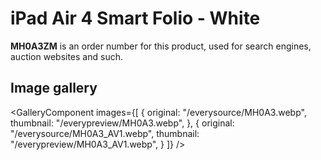 
# iPad Air 4 Smart Folio - White

<Callout type='info' emoji='👉🏻'>**MH0A3ZM** is an order number for this product, used for search engines, auction websites and such.</Callout>

## Image gallery

<GalleryComponent
    images={[
      {
        original: "/everysource/MH0A3.webp",
        thumbnail: "/everypreview/MH0A3.webp",
      },
      {
        original: "/everysource/MH0A3_AV1.webp",
        thumbnail: "/everypreview/MH0A3_AV1.webp",
      }
    ]}
  />
